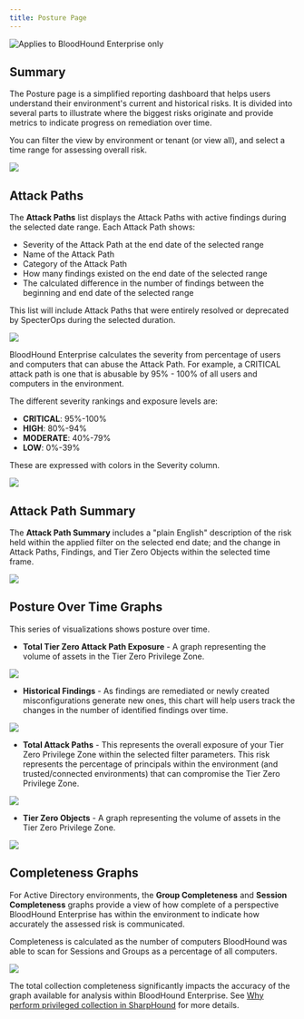 ---
title: Posture Page
---

<img noZoom src="/assets/enterprise-edition-pill-tag.svg" alt="Applies to BloodHound Enterprise only"/>

## Summary

The Posture page is a simplified reporting dashboard that helps users understand their environment's current and historical risks. It is divided into several parts to illustrate where the biggest risks originate and provide metrics to indicate progress on remediation over time.

You can filter the view by environment or tenant (or view all), and select a time range for assessing overall risk.

<Frame>
  <img src="/images/posture_page/page_filter.png"/>
</Frame>

## Attack Paths

The **Attack Paths** list displays the Attack Paths with active findings during the selected date range. Each Attack Path shows:

* Severity of the Attack Path at the end date of the selected range
* Name of the Attack Path
* Category of the Attack Path
* How many findings existed on the end date of the selected range
* The calculated difference in the number of findings between the beginning and end date of the selected range

This list will include Attack Paths that were entirely resolved or deprecated by SpecterOps during the selected duration.

<Frame>
  <img src="/images/posture_page/attack_paths.png"/>
</Frame>

BloodHound Enterprise calculates the severity from percentage of users and computers that can abuse the Attack Path. 
For example, a CRITICAL attack path is one that is abusable by 95% - 100% of all users and computers in the environment. 

The different severity rankings and exposure levels are:

* **CRITICAL**: 95%-100%
* **HIGH**: 80%-94%
* **MODERATE**: 40%-79%
* **LOW**: 0%-39%

These are expressed with colors in the Severity column.
<Frame>
  <img src="/images/posture_page/severity_scale.png"/>
</Frame>

## Attack Path Summary

The **Attack Path Summary** includes a "plain English" description of the risk held within the applied filter on the selected end date; and the change in Attack Paths, Findings, and Tier Zero Objects within the selected time frame.

<Frame>
  <img src="/images/posture_page/attack_path_summary.png"/>
</Frame>

## Posture Over Time Graphs

This series of visualizations shows posture over time.

* **Total Tier Zero Attack Path Exposure** \- A graph representing the volume of assets in the Tier Zero Privilege Zone.

<Frame>
  <img src="/images/posture_page/total_exposure_graph.png"/>
</Frame>

* **Historical Findings** \- As findings are remediated or newly created misconfigurations generate new ones, this chart will help users track the changes in the number of identified findings over time.

<Frame>
  <img src="/images/posture_page/historical_findings_graph.png"/>
</Frame>

* **Total Attack Paths** \- This represents the overall exposure of your Tier Zero Privilege Zone within the selected filter parameters. This risk represents the percentage of principals within the environment (and trusted/connected environments) that can compromise the Tier Zero Privilege Zone.

<Frame>
  <img src="/images/posture_page/attack_paths_graph.png"/>
</Frame>

* **Tier Zero Objects** \- A graph representing the volume of assets in the Tier Zero Privilege Zone.

<Frame>
  <img src="/images/posture_page/tier_zero_graph.png"/>
</Frame>

## Completeness Graphs

For Active Directory environments, the **Group Completeness** and **Session Completeness** graphs provide a view of how complete of a perspective BloodHound Enterprise has within the environment to indicate how accurately the assessed risk is communicated.

Completeness is calculated as the number of computers BloodHound was able to scan for Sessions and Groups as a percentage of all computers.

<Frame>
  <img src="/images/posture_page/group_session_completeness.png"/>
</Frame>

The total collection completeness significantly impacts the accuracy of the graph available for analysis within BloodHound Enterprise. See [Why perform privileged collection in SharpHound](https://github.com/SpecterOps/bloodhound-docs/blob/main//collect-data/enterprise-collection/privileged-collection) for more details.
